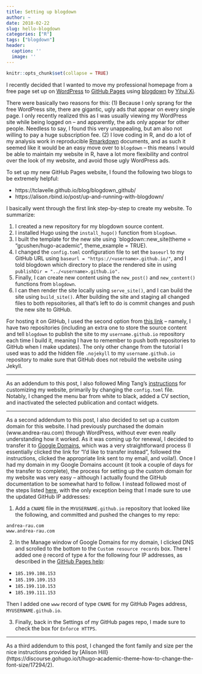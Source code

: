 ```yaml
---
title: Setting up blogdown
author: ~
date: 2018-02-22
slug: hello-blogdown
categories: ["R"]
tags: ["blogdown"]
header:
  caption: ''
  image: ''
---
```


```r
knitr::opts_chunk$set(collapse = TRUE)
```

I recently decided that I wanted to move my professional homepage from a free page set up on [WordPress](http://andrearau.wordpress.com) to [GitHub Pages](https://pages.github.com/) using [blogdown](https://github.com/rstudio/blogdown) by [Yihui Xi](https://yihui.name/en). 

There were basically two reasons for this: (1) Because I only sprang for the free WordPress site, there are gigantic, ugly ads that appear on every single page. I only recently realized this as I was usually viewing my WordPress site while being logged on -- and apparently, the ads only appear for other people. Needless to say, I found this very unappealing, but am also not willing to pay a huge subscription fee. (2) I love coding in R, and do a lot of my analysis work in reproducible [Rmarkdown](https://rmarkdown.rstudio.com/) documents, and as such it seemed like it would be an easy move over to `blogdown` -- this means I would be able to maintain my website in R, have a lot more flexibility and control over the look of my website, and avoid those ugly WordPress ads. 

To set up my new GitHub Pages website, I found the following two blogs to be extremely helpful:

- https://tclavelle.github.io/blog/blogdown_github/
- https://alison.rbind.io/post/up-and-running-with-blogdown/

I basically went through the first link step-by-step to create my website. To summarize:

1. I created a new repository for my blogdown source content.
2. I installed Hugo using the `install_hugo()` function from `blogdown`.
3. I built the template for the new site using `blogdown::new_site(theme = "gcushen/hugo-academic", theme_example = TRUE).
4. I changed the `config.toml` configuration file to set the `baseurl` to my GitHub URL using `baseurl = "https://<username>.github.io/"`, and I told blogdown which directory to place the rendered site in using `publishDir = "../<username>.github.io".`
5. Finally, I can create new content using the `new_post()` and `new_content()` functions from `blogdown`.
6. I can then render the site locally using `serve_site()`, and I can build the site using `build_site()`. After building the site and staging all changed files to both repsoitories, all that's left to do is commit changes and push the new site to GitHub.

For hosting it on GitHub, I used the second option from [this link](https://tclavelle.github.io/blog/blogdown_github/) -- namely, I have two repositories (including an extra one to store the source content and tell `blogdown` to publish the site to my `username.github.io` repository each time I build it, meaning I have to remember to push both repositories to GitHub when I make updates). The only other change from the tutorial I used was to add the hidden file `.nojekyll` to my `username.github.io` repository to make sure that GitHub does not rebuild the website using Jekyll.

---

As an addendum to this post, I also followed Ming Tang's [instructions](https://divingintogeneticsandgenomics.rbind.io/post/hugo-academic-theme-blog-down-deployment-some-details/) for customizing my website, primarily by changing the `config.toml` file. Notably, I changed the menu bar from white to black, added a CV section, and inactivated the selected publication and contact widgets.

---

As a second addendum to this post, I also decided to set up a custom domain for this website. I had previously purchased the domain (www.andrea-rau.com) through WordPress, without ever even really understanding how it worked. As it was coming up for renewal, I decided to transfer it to [Google Domains](https://domains.google/), which was a very straightforward process (I essentially clicked the link for "I'd like to transfer instead", followed the instructions, clicked the appropriate link sent to my email, and voila!). Once I had my domain in my Google Domains account (it took a couple of days for the transfer to complete), the process for setting up the custom domain for my website was very easy -- although I actually found the GitHub documentation to be somewhat hard to follow. I instead followed most of the steps listed [here](https://medium.com/employbl/launch-a-website-with-a-custom-url-using-github-pages-and-google-domains-3dd8d90cc33b), with the only exception being that I made sure to use the updated GitHub IP addresses:

1. Add a `CNAME` file in the `MYUSERNAME.github.io` repository that looked like the following, and committed and pushed the changes to my repo:
```
andrea-rau.com
www.andrea-rau.com
```
2. In the Manage window of Google Domains for my domain, I clicked DNS and scrolled to the bottom to the `Custom resource records` box. There I added one `@` record of type `A` for the following four IP addresses, as described in the [GitHub Pages help](https://help.github.com/articles/setting-up-an-apex-domain/): 

- `185.199.108.153`
- `185.199.109.153`
- `185.199.110.153`
- `185.199.111.153`

Then I added one `www` record of type `CNAME` for my GitHub Pages address, `MYUSERNAME.github.io`.

3. Finally, back in the Settings of my GitHub pages repo, I made sure to check the box for `Enforce HTTPS`.

---

As a third addendum to this post, I changed the font family and size per the nice instructions provided by [Alison Hill}(https://discourse.gohugo.io/t/hugo-academic-theme-how-to-change-the-font-size/17294/2).
